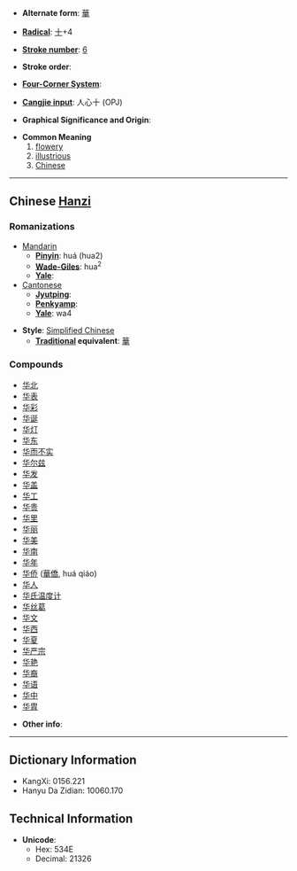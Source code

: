 * '''Alternate form''': [[華]]

* '''[[Wiktionary:Chinese radical index| Radical]]''': [[Wiktionary:Chinese radical index 十|十]]+4

* '''[[Wiktionary:Chinese total strokes index|Stroke number]]''': [[Wiktionary:Chinese total strokes index 6|6]]

* '''Stroke order''': 

* '''[[Wiktionary:Chinese four corner index|Four-Corner System]]''': 

* '''[[Wiktionary:Chinese Cangjie index|Cangjie input]]''': 人心十 (OPJ)

* '''Graphical Significance and Origin''': 

* '''Common Meaning'''
*# [[flowery]]
*# [[illustrious]]
*# [[Chinese]]

----

== Chinese [[Hanzi]] ==

===Romanizations===
* [[Mandarin]]
** '''[[Pinyin]]''': huá (hua2)
** '''[[Wade-Giles]]''': hua<sup>2</sup>
** '''[[Yale]]''': 
*[[Cantonese]]
**'''[[Jyutping]]''':
**'''[[Penkyamp]]''': 
**'''[[Yale]]''': wa4

* '''Style''': [[Simplified Chinese]] 
** '''[[Traditional Chinese|Traditional]] equivalent''': [[華]]

===Compounds===
*[[华北]]
*[[华表]]
*[[华彩]]
*[[华诞]]
*[[华灯]]
*[[华东]]
*[[华而不实]]
*[[华尔兹]]
*[[华发]]
*[[华盖]]
*[[华工]]
*[[华贵]]
*[[华里]]
*[[华丽]]
*[[华美]]
*[[华南]]
*[[华年]]
*[[华侨]] ([[華僑]], huá qiáo)
*[[华人]]
*[[华氏温度计]]
*[[华丝葛]]
*[[华文]]
*[[华西]]
*[[华夏]]
*[[华严宗]]
*[[华艳]]
*[[华裔]]
*[[华语]]
*[[华中]]
*[[华胄]]

* '''Other info''': 

----

== Dictionary Information ==

* KangXi: 0156.221
* Hanyu Da Zidian: 10060.170

== Technical Information ==

* '''Unicode''':
** Hex: 534E
** Decimal: 21326